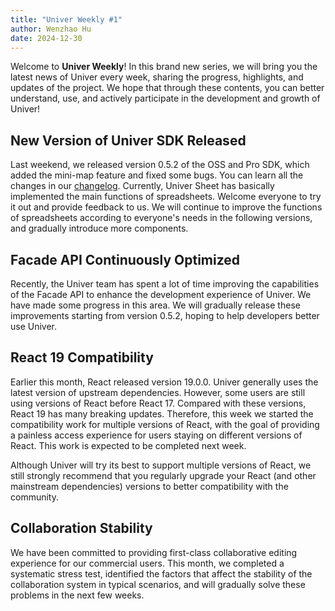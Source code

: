 ```yaml
---
title: "Univer Weekly #1"
author: Wenzhao Hu
date: 2024-12-30
---
```


Welcome to **Univer Weekly**! In this brand new series, we will bring you the latest news of Univer every week, sharing the progress, highlights, and updates of the project. We hope that through these contents, you can better understand, use, and actively participate in the development and growth of Univer!

## New Version of Univer SDK Released

Last weekend, we released version 0.5.2 of the OSS and Pro SDK, which added the mini-map feature and fixed some bugs. You can learn all the changes in our [changelog](https://www.univer.ai/en-US/changelog). Currently, Univer Sheet has basically implemented the main functions of spreadsheets. Welcome everyone to try it out and provide feedback to us. We will continue to improve the functions of spreadsheets according to everyone's needs in the following versions, and gradually introduce more components.

## Facade API Continuously Optimized

Recently, the Univer team has spent a lot of time improving the capabilities of the Facade API to enhance the development experience of Univer. We have made some progress in this area. We will gradually release these improvements starting from version 0.5.2, hoping to help developers better use Univer.

## React 19 Compatibility

Earlier this month, React released version 19.0.0. Univer generally uses the latest version of upstream dependencies. However, some users are still using versions of React before React 17. Compared with these versions, React 19 has many breaking updates. Therefore, this week we started the compatibility work for multiple versions of React, with the goal of providing a painless access experience for users staying on different versions of React. This work is expected to be completed next week.

Although Univer will try its best to support multiple versions of React, we still strongly recommend that you regularly upgrade your React (and other mainstream dependencies) versions to better compatibility with the community.

## Collaboration Stability

We have been committed to providing first-class collaborative editing experience for our commercial users. This month, we completed a systematic stress test, identified the factors that affect the stability of the collaboration system in typical scenarios, and will gradually solve these problems in the next few weeks.
